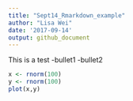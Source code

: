 ```yaml
---
title: "Sept14_Rmarkdown_example"
author: "Lisa Wei"
date: '2017-09-14'
output: github_document
---
```


This is a test 
-bullet1
-bullet2

```r
x <- rnorm(100)
y <- rnorm(100)
plot(x,y)
```
 